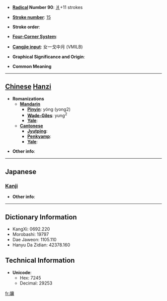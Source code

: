 * '''[[Wiktionary:Chinese radical index| Radical]] Number 90''': [[Wiktionary:Chinese radical index 爿|爿]]+11 strokes

* '''[[Wiktionary:Chinese total strokes index|Stroke number]]''': [[Wiktionary:Chinese total strokes index 15|15]]

* '''Stroke order''': 

* '''[[Wiktionary:Chinese four corner index|Four-Corner System]]''': 

* '''[[Wiktionary:Chinese Cangjie index|Cangjie input]]''': 女一戈中月 (VMILB)

* '''Graphical Significance and Origin''': 

* '''Common Meaning'''

----

== [[Chinese]] [[Hanzi]] ==

* '''Romanizations'''
** '''[[Mandarin]]'''
*** '''[[Pinyin]]''': yóng (yong2)
*** '''[[Wade-Giles]]''': yung<sup>2</sup>
*** '''[[Yale]]''': 
** '''[[Cantonese]]'''
*** '''[[Jyutping]]''':
*** '''[[Penkyamp]]''': 
*** '''[[Yale]]''': 

* '''Other info''': 

----

==Japanese==
===[[Kanji]]===
{{kanji|on readings=[[よう]] (yō)|kun readings=[[かきね]] (kakine)}}

* '''Other info''':  

----

== Dictionary Information ==

* KangXi: 0692.220
* Morobashi: 19797
* Dae Jaweon: 1105.110
* Hanyu Da Zidian: 42378.160

== Technical Information ==

* '''Unicode''':
** Hex: 7245
** Decimal: 29253

[[fr:牅]]